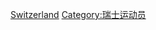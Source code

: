 {{Commonscat|Basketball players from Switzerland}}

[[Category:各國籃球運動員|Switzerland]]
[[Category:瑞士运动员|Category:瑞士运动员]]